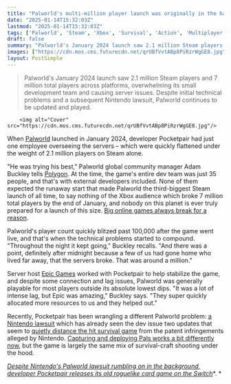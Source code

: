 ```yaml
---
title: "Palworld's multi-million player launch was originally in the hands of just one server guy who was 'trying his best'"
date: "2025-01-14T15:32:03Z"
lastmod: "2025-01-14T15:32:03Z"
tags: ['Palworld', 'Steam', 'Xbox', 'Survival', 'Action', 'Multiplayer', 'Online Game', 'Nintendo Lawsuit']
draft: false
summary: "Palworld's January 2024 launch saw 2.1 million Steam players and 7 million total players across platforms, overwhelming its small development team and causing server issues.  Despite initial technical problems and a subsequent Nintendo lawsuit, Palworld continues to be updated and played."
images: ["https://cdn.mos.cms.futurecdn.net/qrUBfVvtABp8PiRzrWgGE8.jpg"]
layout: PostSimple
---
```

> Palworld's January 2024 launch saw 2.1 million Steam players and 7 million total players across platforms, overwhelming its small development team and causing server issues.  Despite initial technical problems and a subsequent Nintendo lawsuit, Palworld continues to be updated and played.


        <img alt="Cover" src="https://cdn.mos.cms.futurecdn.net/qrUBfVvtABp8PiRzrWgGE8.jpg"/>
        
When [<u>Palworld</u>](https://www.gamesradar.com/games/action/palworld-guide/) launched in January 2024, developer Pocketpair had just one employee overseeing the servers – which were quickly flattened under the weight of 2.1 million players on Steam alone.

"He was trying his best," Palworld global community manager Adam Buckley tells [<u>Polygon</u>](https://www.polygon.com/features/506372/palworld-server-breaking-launch-player-count-record). At the time, the game's entire dev team was just 35 people, and that's with external developers included. None of them expected the runaway start that made Palworld the third-biggest Steam launch of all time, to say nothing of the Xbox audience which broke 7 million total players by the end of January, and nobody on this planet is ever truly prepared for a launch of this size. [<u>Big online games always break for a reason</u>](https://www.gamesradar.com/its-just-impossible-devs-explain-why-big-online-games-always-seem-to-break-at-launch/).

Palworld's player count quickly blitzed past 100,000 after the game went live, and that's when the technical problems started to compound. "Throughout the night it kept going," Buckley recalls. "And there was a point, definitely after midnight because a few of us had gone home who lived far away, that the servers broke. That was around a million."

Server host [Epic Games](https://www.gamesradar.com/tag/epic-games/) worked with Pocketpair to help stabilize the game, and despite some connection and lag issues, Palworld was generally playable for most players outside its absolute lowest dips. "It was a lot of intense lag, but Epic was amazing," Buckley says. "They super quickly allocated more resources to us and they helped out."

Recently, Pocketpair has been wrangling a different Palworld problem: [<u>a Nintendo lawsuit</u>](https://www.gamesradar.com/games/survival/its-official-palworld-has-been-nintendod-as-the-pokemon-company-files-lawsuit-against-pocketpair-for-infringing-multiple-patent-rights/) which has already seen the dev issue two updates that seem to [<u>quietly distance the hit survival game</u>](https://www.gamesradar.com/games/survival/palworld-drops-a-massive-update-that-further-distances-the-survival-game-from-pokemon-following-the-nintendo-lawsuit-and-fans-couldnt-be-more-proud-justice-for-palworld/) from the patent infringements alleged by Nintendo. [<u>Capturing and deploying Pals works a bit differently now</u>](https://www.gamesradar.com/games/survival/a-mysterious-palworld-update-appears-to-make-a-change-designed-to-get-around-the-survival-games-legal-battle-with-nintendo/), but the game is largely the same mix of survival-craft shooting under the hood.

[<u><em>Despite Nintendo's Palworld lawsuit rumbling on in the background, developer Pocketpair releases its old roguelike card game on the Switch</em></u>](https://www.gamesradar.com/games/roguelike/despite-nintendos-palworld-lawsuit-rumbling-on-in-the-background-developer-pocketpair-releases-its-old-roguelike-card-game-on-the-switch/)*. *
        